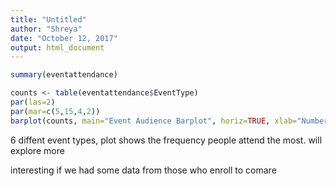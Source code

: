---
title: "Untitled"
author: "Shreya"
date: "October 12, 2017"
output: html_document
---

```{r}
summary(eventattendance)
```

```{r}
counts <- table(eventattendance$EventType)
par(las=2)
par(mar=c(5,15,4,2)) 
barplot(counts, main="Event Audience Barplot", horiz=TRUE, xlab="Number of Audience", col="chartreuse3")
```

6 diffent event types, plot shows the frequency people attend the most.
will explore more

interesting if we had some data from those who enroll to comare

